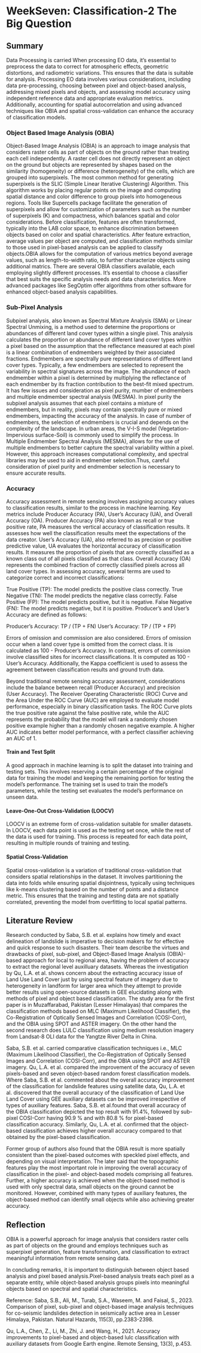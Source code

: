 # WeekSeven: Classification-2 The Big Question

## Summary
Data Processing is carried When processing EO data, it's essential to preprocess the data to correct for atmospheric effects, geometric distortions, and radiometric variations. This ensures that the data is suitable for analysis. Processing EO data involves various considerations, including data pre-processing, choosing between pixel and object-based analysis, addressing mixed pixels and objects, and assessing model accuracy using independent reference data and appropriate evaluation metrics. Additionally, accounting for spatial autocorrelation and using advanced techniques like OBIA and spatial cross-validation can enhance the accuracy of classification models.

### Object Based Image Analysis (OBIA)
Object-Based Image Analysis (OBIA) is an approach to image analysis that considers raster cells as part of objects on the ground rather than treating each cell independently. A raster cell does not directly represent an object on the ground but objects are represented by shapes based on the similarity (homogeneity) or difference (heterogeneity) of the cells, which are grouped into superpixels. The most common method for generating superpixels is the SLIC (Simple Linear Iterative Clustering) Algorithm. This algorithm works by placing regular points on the image and computing spatial distance and color difference to group pixels into homogeneous regions. Tools like Supercells package facilitate the generation of superpixels and allow for customization of parameters such as the number of superpixels (K) and compactness, which balances spatial and color considerations. Before classification, features are often transformed, typically into the LAB color space, to enhance discrimination between objects based on color and spatial characteristics. After feature extraction, average values per object are computed, and classification methods similar to those used in pixel-based analysis can be applied to classify objects.OBIA allows for the computation of various metrics beyond average values, such as length-to-width ratio, to further characterize objects using additional matrics. There are several OBIA classifiers available, each employing slightly different processes. It's essential to choose a classifier that best suits the specific analysis needs and data characteristics. More advanced packages like SegOptim offer algorithms from other software for enhanced object-based analysis capabilities.  


### Sub-Pixel Analysis
Subpixel analysis, also known as Spectral Mixture Analysis (SMA) or Linear Spectral Unmixing, is a method used to determine the proportions or abundances of different land cover types within a single pixel. This analysis calculates the proportion or abundance of different land cover types within a pixel based on the assumption that the reflectance measured at each pixel is a linear combination of endmembers weighted by their associated fractions. Endmembers are spectrally pure representations of different land cover types. Typically, a few endmembers are selected to represent the variability in spectral signatures across the image. The abundance of each endmember within a pixel is determined by multiplying the reflectance of each endmember by its fraction contribution to the best-fit mixed spectrum. It has few issues and consideration as pixel purity, mumber of endmembers and multiple endmember spectral analysis (MESMA). In pixel purity the subpixel analysis assumes that each pixel contains a mixture of endmembers, but in reality, pixels may contain spectrally pure or mixed endmembers, impacting the accuracy of the analysis. In case of number of endmembers, the selection of endmembers is crucial and depends on the complexity of the landscape. In urban areas, the V-I-S model (Vegetation-Impervious surface-Soil) is commonly used to simplify the process. In Multiple Endmember Spectral Analysis (MESMA), allows for the use of multiple endmembers to better capture the spectral variability within a pixel. However, this approach increases computational complexity, and spectral libraries may be used to aid in endmember selection.Thus, careful consideration of pixel purity and endmember selection is necessary to ensure accurate results.


### Accuracy
Accuracy assessment in remote sensing involves assigning accuracy values to classification results, similar to the process in machine learning. Key metrics include Producer Accuracy (PA), User's Accuracy (UA), and Overall Accuracy (OA). Producer Accuracy (PA) also known as recall or true positive rate, PA measures the vertical accuracy of classification results. It assesses how well the classification results meet the expectations of the data creator. User's Accuracy (UA), also referred to as precision or positive predictive value, UA evaluates the horizontal accuracy of classification results. It measures the proportion of pixels that are correctly classified as a known class out of all pixels classified as that class. Overall Accuracy (OA) represents the combined fraction of correctly classified pixels across all land cover types. In assessing accuracy, several terms are used to categorize correct and incorrect classifications:

True Positive (TP): The model predicts the positive class correctly.
True Negative (TN): The model predicts the negative class correctly.
False Positive (FP): The model predicts positive, but it is negative.
False Negative (FN): The model predicts negative, but it is positive.
Producer's and User's Accuracy are defined as follows:

Producer's Accuracy: TP / (TP + FN)
User's Accuracy: TP / (TP + FP)

Errors of omission and commission are also considered. Errors of omission occur when a land cover type is omitted from the correct class. It is calculated as 100 - Producer's Accuracy. In contrast, errors of commission involve classified sites for incorrect classifications. It is computed as 100 - User's Accuracy.
Additionally, the Kappa coefficient is used to assess the agreement between classification results and ground truth data.

Beyond traditional remote sensing accuracy assessment, considerations include the balance between recall (Producer Accuracy) and precision (User Accuracy). The Receiver Operating Characteristic (ROC) Curve and the Area Under the ROC Curve (AUC) are employed to evaluate model performance, especially in binary classification tasks. The ROC Curve plots the true positive rate against the false positive rate, while the AUC represents the probability that the model will rank a randomly chosen positive example higher than a randomly chosen negative example. A higher AUC indicates better model performance, with a perfect classifier achieving an AUC of 1.


#### Train and Test Split
A good approach in machine learning is to split the dataset into training and testing sets. This involves reserving a certain percentage of the original data for training the model and keeping the remaining portion for testing the model's performance. The training set is used to train the model's parameters, while the testing set evaluates the model's performance on unseen data.

#### Leave-One-Out Cross-Validation (LOOCV)
LOOCV is an extreme form of cross-validation suitable for smaller datasets. In LOOCV, each data point is used as the testing set once, while the rest of the data is used for training. This process is repeated for each data point, resulting in multiple rounds of training and testing.

#### Spatial Cross-Validation
Spatial cross-validation is a variation of traditional cross-validation that considers spatial relationships in the dataset. It involves partitioning the data into folds while ensuring spatial disjointness, typically using techniques like k-means clustering based on the number of points and a distance metric. This ensures that the training and testing data are not spatially correlated, preventing the model from overfitting to local spatial patterns.



## Literature Review
Research conducted by Saba, S.B. et al. explains how timely and exact delineation of landslide is imperative to decision makers for for effective and quick response to such disasters. Their team describe the virtues and drawbacks of pixel, sub-pixel, and Object-Based Image Analysis (OBIA)-based approach for local to regional area, having the problem of accuracy to extract the regional level auxilluary datasets. Whereas the investigation by Qu, L.A. et al. shows concern about the extracting accuracy issue of Land Use Land Cover just by using spectral feature of imagery due to heterogeneity in landform for larger area which they attempt to provide better results using open-source datasets in GEE elucidating along with methods of pixel and object based classification. The study area for the first paper is in Muzaffarabad, Pakistan (Lesser Himalayas) that compares the classification methods based on MLC (Maximum Likelihood Classifier), the Co-Registration of Optically Sensed Images and Correlation (COSI-Corr), and the OBIA using SPOT and ASTER imagery. On the other hand the second research does LULC classification using medium resolution imagery from Landsat-8 OLI data  for the Yangtze River Delta in China.


Saba, S.B. et al. carried comparative classification techniques i.e., MLC (Maximum Likelihood Classifier), the Co-Registration of Optically Sensed Images and Correlation (COSI-Corr), and the OBIA using SPOT and ASTER imagery. Qu, L.A. et al. compared the improvement of the accuracy of seven pixels-based and seven object-based random forest classification models. Where Saba, S.B. et al. commented about the overall accuracy improvement of the classification for landslide features using satellite data, Qu, L.A. et al. discovered that the overall accuracy of the classification of Land Use Land Cover using GEE auxiliary datasets can be improved irrespective of types of auxiliary features. Saba, S.B. et al.found that overall accuracy of the OBIA classification depicted the top result with 91.4%, followed by sub-pixel COSI-Corr having 90.9 % and with 80.8 % for pixel-based classification accuracy. Similarly, Qu, L.A. et al. confirmed that the object-based classification achieves higher overall accuracy compared to that obtained by the pixel-based classification. 



Former group of authors also found that the OBIA result is more spatially consistent than the pixel-based outcomes with speckled pixel effects, and depending on visual interpretation. The later said that the topographic features play the most important role in improving the overall accuracy of classification in the pixel- and object-based models comprising all features. Further, a higher accuracy is achieved when the object-based method is used with only spectral data, small objects on the ground cannot be monitored. However, combined with many types of auxiliary features, the object-based method can identify small objects while also achieving greater accuracy.


## Reflection
OBIA is a powerful approach for image analysis that considers raster cells as part of objects on the ground and employs techniques such as superpixel generation, feature transformation, and classification to extract meaningful information from remote sensing data. 


In concluding remarks, it is important to distinguish between object based analysis and pixel based analysis.Pixel-based analysis treats each pixel as a separate entity, while object-based analysis groups pixels into meaningful objects based on spectral and spatial characteristics. 



Reference:
Saba, S.B., Ali, M., Turab, S.A., Waseem, M. and Faisal, S., 2023. Comparison of pixel, sub-pixel and object-based image analysis techniques for co-seismic landslides detection in seismically active area in Lesser Himalaya, Pakistan. Natural Hazards, 115(3), pp.2383-2398.

Qu, L.A., Chen, Z., Li, M., Zhi, J. and Wang, H., 2021. Accuracy improvements to pixel-based and object-based lulc classification with auxiliary datasets from Google Earth engine. Remote Sensing, 13(3), p.453.


